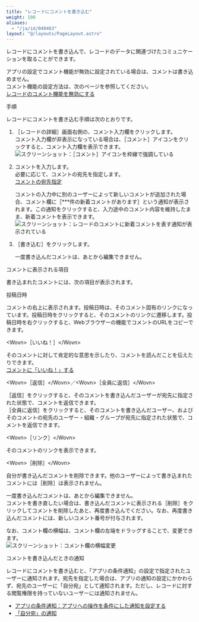 ```yaml
---
title: "レコードにコメントを書き込む"
weight: 100
aliases:
  - "/ja/id/040463"
layout: "@/layouts/PageLayout.astro"
---
```




レコードにコメントを書き込んで、レコードのデータに関連づけたコミュニケーションを取ることができます。

<Note>

アプリの設定でコメント機能が無効に設定されている場合は、コメントは書き込めません。  
コメント機能の設定方法は、次のページを参照してください。  
[レコードのコメント機能を無効にする](/k/ja/id/040480.html)

</Note>

<Heading id="app_collectdata_record_comment_10">手順</Heading>

レコードにコメントを書き込む手順は次のとおりです。

1. <Wovn>［レコードの詳細］</Wovn>画面右側の、コメント入力欄をクリックします。<Wovn></Wovn>  
  コメント入力欄が非表示になっている場合は、<Wovn>［コメント］</Wovn>アイコンをクリックすると、コメント入力欄を表示できます。
   <Img src="/k/kintone/img-ja/record_comment_img2.png" alt="スクリーンショット：［コメント］アイコンを枠線で強調している" />

1. コメントを入力します。  
  必要に応じて、コメントの宛先を指定します。  
  [コメントの宛先指定](/k/ja/id/040291.html)

   <Hint>

   コメントの入力中に別のユーザーによって新しいコメントが追加された場合、コメント欄に<Wovn>［\*\*\*件の新着コメントがあります］</Wovn>という通知が表示されます。この通知をクリックすると、入力途中のコメント内容を維持したまま、新着コメントを表示できます。
   <Img src="/k/kintone/img-ja/record_comment_img3.png" alt="スクリーンショット：レコードのコメントに新着コメントを表す通知が表示されている" />

   </Hint>

1. <Wovn>［書き込む］</Wovn>をクリックします。

   <Note>

   一度書き込んだコメントは、あとから編集できません。

   </Note>

<Heading id="app_collectdata_record_comment_20">コメントに表示される項目</Heading>

書き込まれたコメントには、次の項目が表示されます。  

<Heading level={3} id="app_collectdata_record_comment_2010">投稿日時</Heading>

コメントの右上に表示されます。投稿日時は、そのコメント固有のリンクになっています。投稿日時をクリックすると、そのコメントのリンクに遷移します。投稿日時を右クリックすると、Webブラウザーの機能でコメントのURLをコピーできます。

<Heading level={3} id="app_collectdata_record_comment_2020">&lt;Wovn&gt;［いいね！］&lt;/Wovn&gt;</Heading>

そのコメントに対して肯定的な意思を示したり、コメントを読んだことを伝えたりできます。<Wovn></Wovn>  
[コメントに「いいね！」する](/k/ja/id/040469.html)

<Heading level={3} id="app_collectdata_record_comment_2030">&lt;Wovn&gt;［返信］&lt;/Wovn&gt;／&lt;Wovn&gt;［全員に返信］&lt;/Wovn&gt;</Heading>

<Wovn>［返信］</Wovn>をクリックすると、そのコメントを書き込んだユーザーが宛先に指定された状態で、コメントを返信できます。  
<Wovn>［全員に返信］</Wovn>をクリックすると、そのコメントを書き込んだユーザー、およびそのコメントの宛先のユーザー・組織・グループが宛先に指定された状態で、コメントを返信できます。

<Heading level={3} id="app_collectdata_record_comment_2040">&lt;Wovn&gt;［リンク］&lt;/Wovn&gt;</Heading>

そのコメントのリンクを表示できます。<Wovn></Wovn>

<Heading level={3} id="app_collectdata_record_comment_2050">&lt;Wovn&gt;［削除］&lt;/Wovn&gt;</Heading>

自分が書き込んだコメントを削除できます。<Wovn></Wovn>他のユーザーによって書き込まれたコメントには<Wovn>［削除］</Wovn>は表示されません。

<Note>

一度書き込んだコメントは、あとから編集できません。  
コメントを書き直したい場合は、書き込んだコメントに表示される<Wovn>［削除］</Wovn>をクリックしてコメントを削除したあと、再度書き込んでください。なお、再度書き込んだコメントには、新しいコメント番号が付与されます。

</Note>

なお、コメント欄の横幅は、コメント欄の左端をドラッグすることで、変更できます。<Wovn></Wovn>  
<Img src="/k/kintone/img-ja/record_comment_img5.png" alt="スクリーンショット：コメント欄の横幅変更" />

<Heading id="app_collectdata_record_comment_30">コメントを書き込んだときの通知</Heading>

レコードにコメントを書き込むと、「アプリの条件通知」の設定で指定されたユーザーに通知されます。<Wovn></Wovn>宛先を指定した場合は、アプリの通知の設定にかかわらず、宛先のユーザーに「自分宛」として通知されます。ただし、レコードに対する閲覧権限を持っていないユーザーには通知されません。

<Reference>

* [アプリの条件通知：アプリへの操作を条件にした通知を設定する](/k/ja/id/040561.html)
* [「自分宛」の通知](/k/ja/id/040674.html#notifications_notifications_to_me_10)

</Reference>
